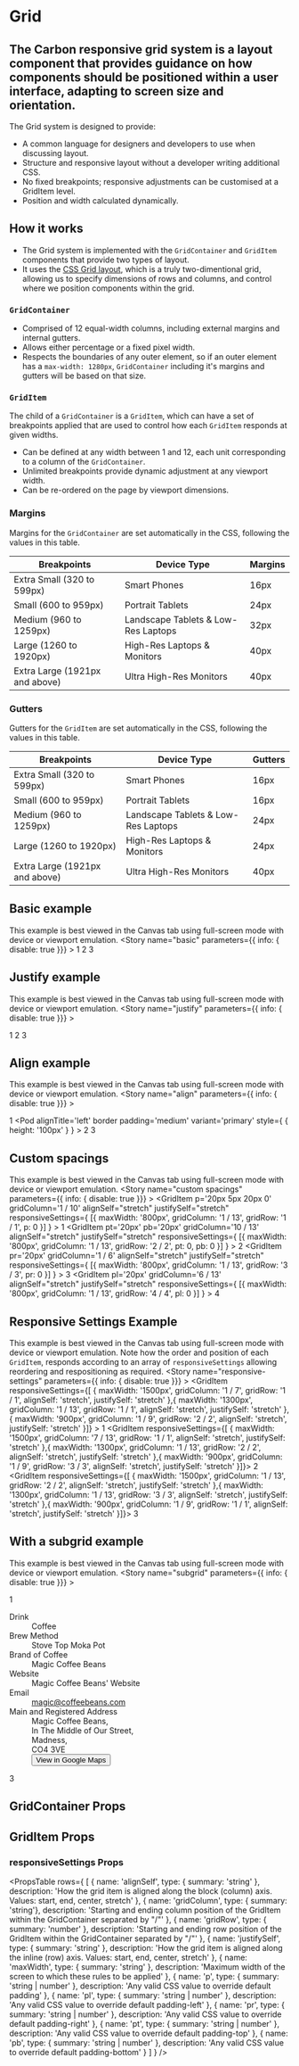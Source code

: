 
<Meta title="Design System/Grid" />

# Grid
## The Carbon responsive grid system is a layout component that provides guidance on how components should be positioned within a user interface, adapting to screen size and orientation.
The Grid system is designed to provide:

- A common language for designers and developers to use when discussing layout.
- Structure and responsive layout without a developer writing additional CSS.
- No fixed breakpoints; responsive adjustments can be customised at a GridItem level.
- Position and width calculated dynamically.

## How it works
- The Grid system is implemented with the `GridContainer` and `GridItem` components that provide two types of layout.
- It uses the [CSS Grid layout](https://developer.mozilla.org/en-US/docs/Web/CSS/CSS_Grid_Layout), which is a truly two-dimentional grid, allowing us to specify dimensions of rows and columns, and control where we position components within the grid.

### `GridContainer`
- Comprised of 12 equal-width columns, including external margins and internal gutters.
- Allows either percentage or a fixed pixel width.
- Respects the boundaries of any outer element, so if an outer element has a `max-width: 1280px`, `GridContainer` including it's margins and gutters will be based on that size.

### `GridItem`
The child of a `GridContainer` is a `GridItem`, which can have a set of breakpoints applied that are used to control how each `GridItem` responds at given widths.

- Can be defined at any width between 1 and 12, each unit corresponding to a column of the `GridContainer`.
- Unlimited breakpoints provide dynamic adjustment at any viewport width.
- Can be re-ordered on the page by viewport dimensions.

### Margins
Margins for the `GridContainer` are set automatically in the CSS, following the values in this table.

| Breakpoints                | Device Type  | Margins |
|----------------------------|--------------|---------|
| Extra Small (320 to 599px) | Smart Phones | 16px    |
| Small (600 to 959px)       | Portrait Tablets | 24px |
| Medium (960 to 1259px) | Landscape Tablets & Low-Res Laptops | 32px |
| Large (1260 to 1920px) | High-Res Laptops & Monitors | 40px |
| Extra Large (1921px and above) | Ultra High-Res Monitors |40px |

### Gutters
Gutters for the `GridItem` are set automatically in the CSS, following the values in this table.

| Breakpoints                | Device Type  | Gutters |
|----------------------------|--------------|---------|
| Extra Small (320 to 599px) | Smart Phones | 16px    |
| Small (600 to 959px)       | Portrait Tablets | 16px |
| Medium (960 to 1259px) | Landscape Tablets & Low-Res Laptops | 24px |
| Large (1260 to 1920px) | High-Res Laptops & Monitors | 24px |
| Extra Large (1921px and above) | Ultra High-Res Monitors |40px |

## Basic example
This example is best viewed in the Canvas tab using full-screen mode with device or viewport emulation.
<Preview>
  <Story name="basic" parameters={{ info: { disable: true }}} >
    <GridContainer>
      <GridItem alignSelf="stretch" justifySelf="stretch">
        <Pod
          alignTitle='left'
          border padding='medium'
          variant='primary'
        >
          1
        </Pod>
      </GridItem>
      <GridItem alignSelf="stretch" justifySelf="stretch">
        <Pod
          alignTitle='left'
          border padding='medium'
          variant='primary'
        >
          2
        </Pod>
      </GridItem>
      <GridItem alignSelf="stretch" justifySelf="stretch">
        <Pod
          alignTitle='left'
          border padding='medium'
          variant='primary'
        >
          3
        </Pod>
      </GridItem>
    </GridContainer>
  </Story>
</Preview>

## Justify example
This example is best viewed in the Canvas tab using full-screen mode with device or viewport emulation.
<Preview>
  <Story name="justify" parameters={{ info: { disable: true }}} >
    <div id="grid-justify">
      <GridContainer>
        <GridItem
          alignSelf="stretch"
          justifySelf="left"
        >
          <Pod
            alignTitle='left'
            border padding='medium'
            variant='primary'
          >
            1
          </Pod>
        </GridItem>
        <GridItem
          alignSelf="stretch"
          justifySelf="center"
        >
          <Pod
            alignTitle='left'
            border padding='medium'
            variant='primary'
          >
            2
          </Pod>
        </GridItem>
        <GridItem
          alignSelf="stretch"
          justifySelf="right"
        >
          <Pod
            alignTitle='left'
            border padding='medium'
            variant='primary'
          >
            3
          </Pod>
        </GridItem>
      </GridContainer>
    </div>
  </Story>
</Preview>

## Align example
This example is best viewed in the Canvas tab using full-screen mode with device or viewport emulation.
<Preview>
  <Story name="align" parameters={{ info: { disable: true }}} >
    <div id="grid-align">
      <GridContainer>
        <GridItem
          alignSelf="end"
          justifySelf="left"
          gridColumn="1 / 1"
        >
          <Pod
            alignTitle='left'
            border padding='medium'
            variant='primary'
          >
            1
          </Pod>
        </GridItem>
        <GridItem
          alignSelf="stretch"
          justifySelf="center"
          gridColumn="2 / 2"
        >
          <Pod
            alignTitle='left'
            border padding='medium'
            variant='primary'
            style={ { height: '100px' } }
          >
            2
          </Pod>
        </GridItem>
        <GridItem
          alignSelf="stretch"
          justifySelf="right"
          gridColumn="1 / 1"
          gridRow="2 / 2"
        >
          <Pod
            alignTitle='left'
            border padding='medium'
            variant='primary'
          >
            3
          </Pod>
        </GridItem>
      </GridContainer>
    </div>
  </Story>
</Preview>

## Custom spacings
This example is best viewed in the Canvas tab using full-screen mode with device or viewport emulation.
<Preview>
  <Story name="custom spacings" parameters={{ info: { disable: true }}} >
    <GridContainer m='20px' gridGap='5px'>
      <GridItem
        p='20px 5px 20px 0'
        gridColumn='1 / 10'
        alignSelf="stretch"
        justifySelf="stretch"
        responsiveSettings={ [{
          maxWidth: '800px',
          gridColumn: '1 / 13',
          gridRow: '1 / 1',
          p: 0
        }] }
      >
        <Pod
          alignTitle='left'
          border padding='medium'
          variant='primary'
        >
          1
        </Pod>
      </GridItem>
      <GridItem
        pt='20px'
        pb='20px'
        gridColumn='10 / 13'
        alignSelf="stretch"
        justifySelf="stretch"
        responsiveSettings={ [{
          maxWidth: '800px',
          gridColumn: '1 / 13',
          gridRow: '2 / 2',
          pt: 0,
          pb: 0
        }] }
      >
        <Pod
          alignTitle='left'
          border padding='medium'
          variant='primary'
        >
          2
        </Pod>
      </GridItem>
      <GridItem
        pr='20px'
        gridColumn='1 / 6'
        alignSelf="stretch"
        justifySelf="stretch"
        responsiveSettings={ [{
          maxWidth: '800px',
          gridColumn: '1 / 13',
          gridRow: '3 / 3',
          pr: 0
        }] }
      >
        <Pod
          alignTitle='left'
          border padding='medium'
          variant='primary'
        >
          3
        </Pod>
      </GridItem>
      <GridItem
        pl='20px'
        gridColumn='6 / 13'
        alignSelf="stretch"
        justifySelf="stretch"
        responsiveSettings={ [{
          maxWidth: '800px',
          gridColumn: '1 / 13',
          gridRow: '4 / 4',
          pl: 0
        }] }
      >
        <Pod
          alignTitle='left'
          border padding='medium'
          variant='primary'
        >
          4
        </Pod>
      </GridItem>
    </GridContainer>
  </Story>
</Preview>

## Responsive Settings Example
This example is best viewed in the Canvas tab using full-screen mode with device or viewport emulation. Note how the order and position of each `GridItem`, responds according to an array of `responsiveSettings` allowing reordering and respositioning as required.
<Preview>
  <Story name="responsive-settings" parameters={{ info: { disable: true }}} >
    <GridContainer>
      <GridItem responsiveSettings={[
        {
          maxWidth: '1500px',
          gridColumn: '1 / 7',
          gridRow: '1 / 1',
          alignSelf: 'stretch',
          justifySelf: 'stretch'
        },{
          maxWidth: '1300px',
          gridColumn: '1 / 13',
          gridRow: '1 / 1',
          alignSelf: 'stretch',
          justifySelf: 'stretch'
        },{
          maxWidth: '900px',
          gridColumn: '1 / 9',
          gridRow: '2 / 2',
          alignSelf: 'stretch',
          justifySelf: 'stretch'
        }]}
        >
          <Pod
            alignTitle='left'
            border padding='medium'
            variant='primary'
          >
          1
        </Pod>
      </GridItem>
      <GridItem responsiveSettings={[
        {
          maxWidth: '1500px',
          gridColumn: '7 / 13',
          gridRow: '1 / 1',
          alignSelf: 'stretch',
          justifySelf: 'stretch'
        },{
          maxWidth: '1300px',
          gridColumn: '1 / 13',
          gridRow: '2 / 2',
          alignSelf: 'stretch',
          justifySelf: 'stretch'
        },{
          maxWidth: '900px',
          gridColumn: '1 / 9',
          gridRow: '3 / 3',
          alignSelf: 'stretch',
          justifySelf: 'stretch'
        }]}>
          <Pod
          alignTitle='left'
          border padding='medium'
          variant='primary'
          >
          2
        </Pod>
      </GridItem>
      <GridItem responsiveSettings={[
        {
          maxWidth: '1500px',
          gridColumn: '1 / 13',
          gridRow: '2 / 2',
          alignSelf: 'stretch',
          justifySelf: 'stretch'
        },{
          maxWidth: '1300px',
          gridColumn: '1 / 13',
          gridRow: '3 / 3',
          alignSelf: 'stretch',
          justifySelf: 'stretch'
        },{
          maxWidth: '900px',
          gridColumn: '1 / 9',
          gridRow: '1 / 1',
          alignSelf: 'stretch',
          justifySelf: 'stretch'
        }]}>
        <Pod
        alignTitle='left'
        border padding='medium'
        variant='primary'
        >
          3
        </Pod>
      </GridItem>
    </GridContainer>
  </Story>
</Preview>

## With a subgrid example
This example is best viewed in the Canvas tab using full-screen mode with device or viewport emulation.
<Preview>
  <Story name="subgrid" parameters={{ info: { disable: true }}} >
    <div id="grid-align">
      <GridContainer>
        <GridItem
          justifySelf="left"
          gridColumn="1 / 1"
        >
          <Pod
            alignTitle='left' as='primary'
            border padding='medium'
            podType='primary'
          >
            1
          </Pod>
        </GridItem>
        <GridItem
          alignSelf="stretch"
          justifySelf="center"
          gridColumn="2 / 11"
        >
          <Dl>
            <Dt>Drink</Dt>
            <Dd>Coffee</Dd>
            <Dt>Brew Method</Dt>
            <Dd>Stove Top Moka Pot</Dd>
            <Dt>Brand of Coffee</Dt>
            <Dd>Magic Coffee Beans</Dd>
            <Dt>Website</Dt>
            <Dd><Link href='www.sage.com'>Magic Coffee Beans' Website</Link></Dd>
            <Dt>Email</Dt>
            <Dd><Link href='magic@coffeebeans.com'>magic@coffeebeans.com</Link></Dd>
            <Dt>Main and Registered Address</Dt>
            <Dd mb='4px'>Magic Coffee Beans,</Dd>
            <Dd mb='4px'>In The Middle of Our Street,</Dd>
            <Dd mb='4px'>Madness,</Dd>
            <Dd mb='4px'>CO4 3VE</Dd>
            <Dd>
              <Button 
                buttonType='tertiary' 
                iconType="link" 
                iconPosition="after"
                href='https://goo.gl/maps/GMReLoBpbn9mdZVZ7'
              >
                View in Google Maps
              </Button> 
            </Dd>
          </Dl>
        </GridItem>
        <GridItem
          alignSelf="stretch"
          justifySelf="right"
          gridColumn="11 / 12"
        >
          <Pod
            alignTitle='left' as='primary'
            border padding='medium'
            podType='primary'
          >
            3
          </Pod>
        </GridItem>
      </GridContainer>
    </div>
  </Story>
</Preview>

## GridContainer Props
<Props of={GridContainer} />

## GridItem Props
<Props of={GridItem} />

### responsiveSettings Props
<PropsTable
  rows={
    [
      {
      name: 'alignSelf',
      type: { summary: 'string' },
      description: 'How the grid item is aligned along the block (column) axis. Values: start, end, center, stretch'
      },
      {
        name: 'gridColumn',
        type: { summary: 'string'},
        description: 'Starting and ending column position of the GridItem within the GridContainer separated by "/"'
      },
      {
        name: 'gridRow',
        type: { summary: 'number' },
        description: 'Starting and ending row position of the GridItem within the GridContainer separated by "/"'
      },
      {
        name: 'justifySelf',
        type: { summary: 'string' },
        description: 'How the grid item is aligned along the inline (row) axis. Values: start, end, center, stretch'
      },
      {
        name: 'maxWidth',
        type: { summary: 'string' },
        description: 'Maximum width of the screen to which these rules to be applied'
      },
      {
        name: 'p',
        type: { summary: 'string | number' },
        description: 'Any valid CSS value to override default padding'
      },
      {
        name: 'pl',
        type: { summary: 'string | number' },
        description: 'Any valid CSS value to override default padding-left'
      },
      {
        name: 'pr',
        type: { summary: 'string | number' },
        description: 'Any valid CSS value to override default padding-right'
      },
      {
        name: 'pt',
        type: { summary: 'string | number' },
        description: 'Any valid CSS value to override default padding-top'
      },
      {
        name: 'pb',
        type: { summary: 'string | number' },
        description: 'Any valid CSS value to override default padding-bottom'
      }
    ]
  }
/>
